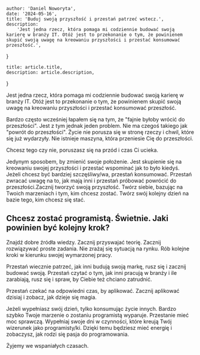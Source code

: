 
    author: 'Daniel Noworyta',
    date: '2024-05-16',
    title: 'Buduj swoją przyszłość i przestań patrzeć wstecz.',
    description:
        'Jest jedna rzecz, która pomaga mi codziennie budować swoją karierę w branży IT. Otóż jest to przekonanie o tym, że powinienem skupić swoją uwagę na kreowaniu przyszłości i przestać konsumować przeszłość.',
}

    title: article.title,
    description: article.description,
}


Jest jedna rzecz, która pomaga mi codziennie budować swoją karierę w branży IT. Otóż jest to przekonanie o tym, że powinienem skupić swoją uwagę na kreowaniu przyszłości i przestać konsumować przeszłość.

Bardzo często wcześniej łapałem się na tym, że "fajnie byłoby wrócić do przeszłości". Jest z tym jednak jeden problem. Nie ma czegoś takiego jak "powrót do przeszłości". Życie nie porusza się w stronę rzeczy i chwil, które się już wydarzyły. Nie istnieje maszyna, która przeniesie Cię do przeszłości.

Chcesz tego czy nie, poruszasz się na przód i czas Ci ucieka.

Jedynym sposobem, by zmienić swoje położenie. Jest skupienie się na kreowaniu swojej przyszłości i przestać wspominać jak to było kiedyś. Jeżeli chcesz być bardziej szczęśliwy/wa, przestań konsumować. Przestań zwracać uwagę na to, jak mają inni i przestań próbować powrócić do przeszłości.Zacznij tworzyć swoją przyszłość. Twórz siebie, bazując na Twoich marzeniach i tym, kim chcesz zostać. Twórz swój kolejny dzień na bazie tego, kim chcesz się stać.

## Chcesz zostać programistą. Świetnie. Jaki powinien być kolejny krok?

Znajdź dobre źródła wiedzy. Zacznij przyswajać teorię. Zacznij rozwiązywać proste zadania. Nie zrażaj się sytuacją na rynku. Rób kolejne kroki w kierunku swojej wymarzonej pracy.

Przestań wiecznie patrzeć, jak inni budują swoją markę, rusz się i zacznij budować swoją. Przestań czytać o tym, jak inni pracują w branży i ile zarabiają, rusz się i spraw, by Ciebie też chciano zatrudnić.

Przestań czekać na odpowiedni czas, by aplikować. Zacznij aplikować dzisiaj i zobacz, jak dzieje się magia.

Jeżeli wypełniasz swój dzień, tylko konsumując życie innych. Bardzo szybko Twoje marzenie o zostaniu programistą wyparuje. Przestanie mieć moc sprawczą. Wypełniaj swoje dni w czynności, które kreują Twój wizerunek jako programisty/ki. Dzięki temu będziesz mieć energię i zobaczysz, jak rodzi się pasja do programowania.

Żyjemy we wspaniałych czasach.



